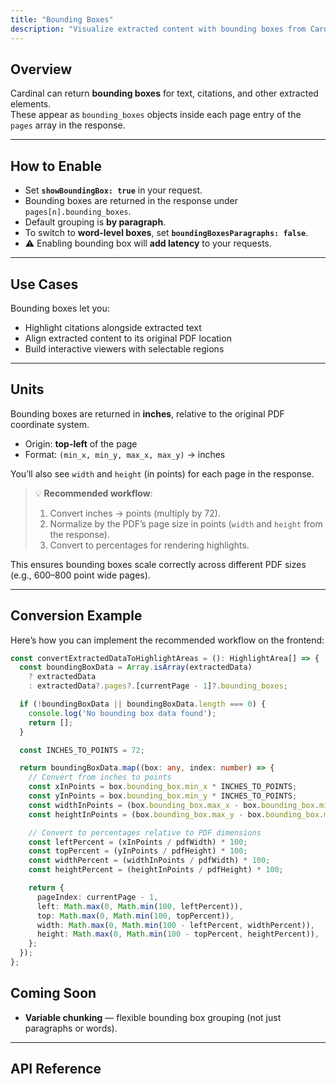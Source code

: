 ```yaml
---
title: "Bounding Boxes"
description: "Visualize extracted content with bounding boxes from Cardinal."
---
```


## Overview

Cardinal can return **bounding boxes** for text, citations, and other extracted elements.  
These appear as `bounding_boxes` objects inside each page entry of the `pages` array in the response.

---

## How to Enable

- Set **`showBoundingBox: true`** in your request.  
- Bounding boxes are returned in the response under `pages[n].bounding_boxes`.  
- Default grouping is **by paragraph**.  
- To switch to **word-level boxes**, set **`boundingBoxesParagraphs: false`**.
- ⚠️ Enabling bounding box will **add latency** to your requests.  

---

## Use Cases

Bounding boxes let you:

- Highlight citations alongside extracted text  
- Align extracted content to its original PDF location  
- Build interactive viewers with selectable regions  

---

## Units

Bounding boxes are returned in **inches**, relative to the original PDF coordinate system.

- Origin: **top-left** of the page  
- Format: `(min_x, min_y, max_x, max_y)` → inches  

You’ll also see `width` and `height` (in points) for each page in the response.  

> 💡 **Recommended workflow**:  
> 1. Convert inches → points (multiply by 72).  
> 2. Normalize by the PDF’s page size in points (`width` and `height` from the response).  
> 3. Convert to percentages for rendering highlights.  

This ensures bounding boxes scale correctly across different PDF sizes (e.g., 600–800 point wide pages).

---

## Conversion Example

Here’s how you can implement the recommended workflow on the frontend:

```ts
const convertExtractedDataToHighlightAreas = (): HighlightArea[] => {
  const boundingBoxData = Array.isArray(extractedData)
    ? extractedData
    : extractedData?.pages?.[currentPage - 1]?.bounding_boxes;

  if (!boundingBoxData || boundingBoxData.length === 0) {
    console.log('No bounding box data found');
    return [];
  }

  const INCHES_TO_POINTS = 72;

  return boundingBoxData.map((box: any, index: number) => {
    // Convert from inches to points
    const xInPoints = box.bounding_box.min_x * INCHES_TO_POINTS;
    const yInPoints = box.bounding_box.min_y * INCHES_TO_POINTS;
    const widthInPoints = (box.bounding_box.max_x - box.bounding_box.min_x) * INCHES_TO_POINTS;
    const heightInPoints = (box.bounding_box.max_y - box.bounding_box.min_y) * INCHES_TO_POINTS;

    // Convert to percentages relative to PDF dimensions
    const leftPercent = (xInPoints / pdfWidth) * 100;
    const topPercent = (yInPoints / pdfHeight) * 100;
    const widthPercent = (widthInPoints / pdfWidth) * 100;
    const heightPercent = (heightInPoints / pdfHeight) * 100;

    return {
      pageIndex: currentPage - 1,
      left: Math.max(0, Math.min(100, leftPercent)),
      top: Math.max(0, Math.min(100, topPercent)),
      width: Math.max(0, Math.min(100 - leftPercent, widthPercent)),
      height: Math.max(0, Math.min(100 - topPercent, heightPercent)),
    };
  });
};
```

## Coming Soon
- **Variable chunking** — flexible bounding box grouping (not just paragraphs or words).

---

## API Reference

<Card title="Process File API" href="api-reference/endpoint/process" icon="code" />